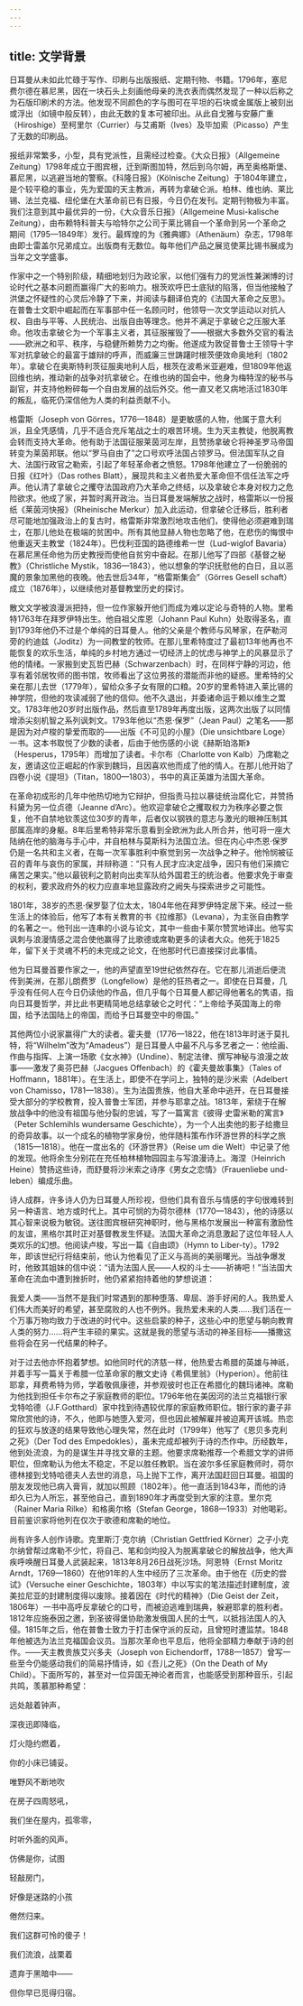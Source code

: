 ```yaml
---
---
---
```

title: 文学背景
---




日耳曼从未如此忙碌于写作、印刷与出版报纸、定期刊物、书籍。1796年，塞尼费尔德在慕尼黑，因在一块石头上刻画他母亲的洗衣表而偶然发现了一种以后称之为石版印刷术的方法。他发现不同颜色的字与图可在平坦的石块或金属版上被刻出或浮出（如镜中般反转），由此无数的复本可被印出。从此自戈雅与安藤广重（Hiroshige）至柯里尔（Currier）与艾甫斯（Ives）及毕加索（Picasso）产生了无数的印刷品。

报纸非常繁多，小型，具有党派性，且需经过检查。《大众日报》（Allgemeine Zeitung）1798年成立于图宾根，迁到斯图加特，然后到乌尔姆，再至奥格斯堡、慕尼黑，以逃避当地的警察。《科隆日报》（Kölnische Zeitung）于1804年建立，是个较平稳的事业，先为爱国的天主教派，再转为拿破仑派。柏林、维也纳、莱比锡、法兰克福、纽伦堡在大革命前已有日报，今日仍在发刊。定期刊物极为丰富。我们注意到其中最优异的一份，《大众音乐日报》（Allgemeine Musi-kalische Zeitung），由布赖特科普夫与哈特尔之公司于莱比锡自一个革命到另一个革命之期间（1795—1849年）发行。最辉煌的为《雅典娜》（Athenäum）杂志，1798年由即士雷盖尔兄弟成立。出版商有无数位。每年他们产品之展览使莱比锡书展成为当年之文学盛事。

作家中之一个特别阶级，精细地划归为政论家，以他们强有力的党派性兼渊博的讨论时代之基本问题而赢得广大的影响力。根茨欢呼巴士底狱的陷落，但当他接触了洪堡之怀疑性的心灵后冷静了下来，并阅读与翻译伯克的《法国大革命之反思》。在普鲁士文职中崛起而在军事部中任一名顾问时，他领导一次文学运动以对抗人权、自由与平等、人民统治、出版自由等理念。他并不满足于拿破仑之压服大革命。他攻击拿破仑为一个军事主义者，其征服摧毁了——根据大多数外交官的看法——欧洲之和平、秩序，与稳健所赖势力之均衡。他遂成为敦促普鲁士王领导十字军对抗拿破仑的最富于雄辩的呼声，而威廉三世踌躇时根茨便效命奥地利（1802年）。拿破仑在奥斯特利茨征服奥地利人后，根茨在波希米亚避难，但1809年他返回维也纳，推动新的战争对抗拿破仑。在维也纳的国会中，他身为梅特涅的秘书与副官，并支持他粉碎每一个自由发展的战后外交。他一直又老又病地活过1830年的叛乱，临死仍深信他为人类的利益贡献不小。

格雷斯（Joseph von Görres，1776—1848）是更敏感的人物，他属于意大利派，且全凭感情，几乎不适合充斥笔战之士的艰苦环境。生为天主教徒，他脱离教会转而支持大革命。他有助于法国征服莱茵河左岸，且赞扬拿破仑将神圣罗马帝国转变为莱茵邦联。他以“罗马自由了”之口号欢呼法国占领罗马。但法国军队之自大、法国行政官之勒索，引起了年轻革命者之愤怒。1798年他建立了一份脆弱的日报《红叶》（Das rothes Blatt），展现共和主义者热爱大革命但不信任法军之呼声。他认清了拿破仑之攫夺法国政府乃大革命之终结，以及拿破仑本身对权力之危险欲求。他成了家，并暂时离开政治。当日耳曼发端解放之战时，格雷斯以一份报纸《莱茵河快报》（Rheinische Merkur）加入此运动，但拿破仑迁移后，胜利者尽可能地加强政治上的复古时，格雷斯非常激烈地攻击他们，使得他必须避难到瑞士，在那儿他处在极端的贫困中。所有其他显赫人物也忽略了他，在悲伤的悔恨中他重返天主教堂（1824年）。巴伐利亚国的路德维希一世（Lud-wigⅠof Bavaria）在慕尼黑任命他为历史教授而使他自贫穷中奋起。在那儿他写了四部《基督之秘教》（Christliche Mystik，1836—1843），他以想象的学识抚慰他的白日，且以恶魔的景象加黑他的夜晚。他去世后34年，“格雷斯集会”（Görres Gesell schaft）成立（1876年），以继续他对基督教堂历史的探讨。

散文文学被浪漫派把持，但一位作家躲开他们而成为难以定论与奇特的人物。里希特1763年在拜罗伊特出生。他自祖父库恩（Johann Paul Kuhn）处取得圣名，直到1793年他仍不过是个单纯的日耳曼人。他的父亲是个教师与风琴家，在萨勒河旁的约迪兹（Joditz）为一间教堂的牧师。在那儿里希特度过了最初13年他再也不能恢复的欢乐生活，单纯的乡村地方通过一切经济上的忧虑与神学上的风暴显示了他的情绪。一家搬到史瓦哲巴赫（Schwarzenbach）时，在同样宁静的河边，他享有着邻居牧师的图书馆，牧师看出了这位男孩的潜能而非他的疑惑。里希特的父亲在那儿去世（1779年），留给众多子女有限的口粮。20岁的里希特进入莱比锡的神学院，但他的攻读减弱了他的信仰。他不久退出，并委诸命运于赖以维生之鬻文。1783年他20岁时出版作品，然后直至1789年再度出版，这两次出版了以同情增添尖刻机智之系列讽刺文。1793年他以“杰恩·保罗”（Jean Paul）之笔名——那是因为对卢梭的挚爱而取的——出版《不可见的小屋》（Die unsichtbare Loge）一书。这本书取悦了少数的读者，后由于他伤感的小说《赫斯珀洛斯》（Hesperus，1795年）而增加了读者。卡尔布（Charlotte von Kalb）乃席勒之友，邀请这位正崛起的作家到魏玛，且因喜欢他而成了他的情人。在那儿他开始了四卷小说《提坦》（Titan，1800—1803），书中的真正英雄为法国大革命。

在革命初成形的几年中他热切地为它辩护，但指责马拉以暴徒统治腐化它，并赞扬科黛为另一位贞德（Jeanne d’Arc）。他欢迎拿破仑之攫取权力为秩序必要之恢复，他不自禁地钦羡这位30岁的青年，后者仅以钢铁的意志与激光的眼神压制其部属高岸的身躯。8年后里希特非常乐意看到全欧洲为此人所合并，他可将一座大陆纳在他的脑海与手心中，并自柏林与莫斯科为法国立法。但在内心中杰恩·保罗仍是一名共和主义者，在每一次军事胜利中察觉到另一次战争之种子。他怜悯被征召的青年与哀伤的家属，并辩称道：“只有人民才应决定战争，因只有他们采摘它痛苦之果实。”他以最锐利之箭射向出卖军队给外国君王的统治者。他要求免于审查的权利，要求政府外的权力应直率地显露政府之阙失与探索进步之可能性。

1801年，38岁的杰恩·保罗娶了位太太，1804年他在拜罗伊特定居下来。经过一些生活上的体验后，他写了本有关教育的书《拉维那》（Levana），为主张自由教学的名著之一。他刊出一连串的小说与论文，其中一些由卡莱尔赞赏地译出。他写实讽刺与浪漫情感之混合使他赢得了比歌德或席勒更多的读者大众。他死于1825年，留下关于灵魂不朽的未完成之论文，在他那时代已直接探讨此事情。

他为日耳曼首要作家之一，他的声望直至19世纪依然存在。它在那儿消逝后便流传到美洲，在那儿朗费罗（Longfellow）是他的狂热者之一。即使在日耳曼，几乎没有任何人在今日仍读他的作品，但几乎每个日耳曼人都记得他著名的隽语，指向日耳曼哲学，并比此书更精简地总结拿破仑之时代：“上帝给予英国海上的帝国，给予法国陆上的帝国，而给予日耳曼空中的帝国。”

其他两位小说家赢得广大的读者。霍夫曼（1776—1822，他在1813年时迷于莫扎特，将“Wilhelm”改为“Amadeus”）是日耳曼人中最不凡与多艺者之一：他绘画、作曲与指挥、上演一场歌《女水神》（Undine）、制定法律、撰写神秘与浪漫之故事——激发了奥芬巴赫（Jacgues Offenbach）的《霍夫曼故事集》（Tales of Hoffmann，1881年）。在生活上，即使不在学问上，独特的是沙米索（Adelbert von Chamisso，1781—1838）。生为法国贵族，他自大革命中逃开，在日耳曼接受大部分的学校教育，投入普鲁士军团，并参与耶拿之战。1813年，萦绕于在解放战争中的他没有祖国与他分裂的忠诚，写了一篇寓言《彼得·史雷米勒的寓言》（Peter Schlemihls wundersame Geschichte），为一个人出卖他的影子给撒旦的奇异故事。以一个成名的植物学家身份，他伴随科策布作环游世界的科学之旅（1815—1818）。他在一度出名的《环游世界》（Reise um die Welt）中记录了他的发现。他将余生分别花在充任柏林植物园园主与写浪漫诗上。海涅（Heinrich Heine）赞扬这些诗，而舒曼将沙米索之诗序《男女之恋情》（Frauenliebe und-leben）编成乐曲。

诗人成群，许多诗人仍为日耳曼人所珍视，但他们具有音乐与情感的字句很难转到另一种语言、地方或时代上。其中可悯的为荷尔德林（1770—1843），他的诗感以其心智来说极为敏锐。送往图宾根研究神职时，他与黑格尔发展出一种富有激励性的友谊，黑格尔其时正对基督教发生怀疑。法国大革命之消息激起了这位年轻人人类欢乐的幻想。他阅读卢梭，写出一篇《自由颂》（Hymn to Liber-ty）。1792年，即该世纪行将结束前，他认为他看见了正义与高尚的美丽曙光。当战争爆发时，他致其姐妹的信中说：“请为法国人民——人权的斗士——祈祷吧！”当法国大革命在流血中遭到挫折时，他仍紧紧抱持着他的梦想说道：

我爱人类——当然不是我们时常遇到的那种堕落、卑屈、游手好闲的人。我热爱人们伟大而美好的希望，甚至腐败的人也不例外。我热爱未来的人类……我们活在一个万事万物均致力于改进的时代中。这些启蒙的种子，这些心中的愿望与朝向教育人类的努力……将产生丰硕的果实。这就是我的愿望与活动的神圣目标——播撒这些将会在另一代结果的种子。



对于过去他亦怀抱着梦想。如他同时代的济慈一样，他热爱古希腊的英雄与神祇，并着手写一篇关于希腊一位革命家的散文史诗《希佩里翁》（Hyperion）。他前往耶拿，拜费希特为师，学着敬佩康德，并参观彼时也正在希腊化的魏玛诸神。席勒为他找到担任卡尔布之子家庭教师的职位。1796年他在美因河的法兰克福银行家戈特哈德（J.F.Gotthard）家中找到待遇较优厚的家庭教师职位。银行家的妻子非常欣赏他的诗，不久，他即与她堕入爱河，但也因此被解雇并被迫离开该城。热恋的狂欢与放逐的结果导致他心理失常，然在此时（1799年）他写了《恩贝多克利之死》（Der Tod des Empedokles），虽未完成却被列于诗的杰作中。历经数年，他到处流浪，为的是谋生并寻找文章的主题。他要求席勒推荐一个希腊文学的讲师职位，但席勒认为他太不稳定，不足以胜任教职。当在波尔多任家庭教师时，荷尔德林接到戈特哈德夫人去世的消息，马上抛下工作，离开法国赶回日耳曼。祖国的朋友发现他已病入膏肓，就加以照顾（1802年）。他一直活到1843年，而他的诗却久已为人所忘，甚至他自己，直到1890年才再度受到大家的注意。里尔克（Rainer Maria Rilke）和格奥尔格（Stefan George，1868—1933）对他喝彩。目前鉴识家将他列在仅次于歌德和席勒的地位。

尚有许多人创作诗歌。克里斯汀·克尔纳（Christian Gettfried Körner）之子小克尔纳曾帮过席勒不少忙，将自己、笔和剑均投入为脱离拿破仑的解放战争，他大声疾呼唤醒日耳曼人武装起来，1813年8月26日战死沙场。阿恩特（Ernst Moritz Arndt，1769—1860）在他91年的人生中经历了三次革命。由于他在《历史的尝试》（Versuche einer Geschichte，1803年）中以写实的笔法描述封建制度，波美拉尼亚的封建制度得以废除。接着因在《时代的精神》（Die Geist der Zeit，1806年）一书中高呼反拿破仑的口号，而被迫逃难到瑞典，躲避耶拿的胜利者。1812年应施泰因之邀，到圣彼得堡协助激发俄国人民的士气，以抵挡法国人的入侵。1815年之后，他在普鲁士致力于打击保守派的反动，且曾短时遭监禁。1848年他被选为法兰克福国会议员。当那次革命也平息后，他将全部精力奉献于诗的创作。——天主教贵族艾兴多夫（Joseph von Eichendorff，1788—1857）曾写一些至今仍能感动我们的简易抒情诗，如《吾儿之死》（On the Death of My Child）。下面所写的，甚至对一位异国无神论者而言，也能感受到那种音乐，引起共鸣，羡慕那种希望：

远处敲着钟声，

深夜迅即降临，

灯火隐约燃着，

你的小床已铺妥。

唯野风不断地吹

在房子四周怒吼，

我们坐在屋内，孤零零，

时听外面的风声。

仿佛是你，试图

轻敲房门，

好像是迷路的小孩

倦然归来。

我们这群可怜的傻子！

我们流浪，战栗着

遗弃于黑暗中——

但你早已觅得归宿。
